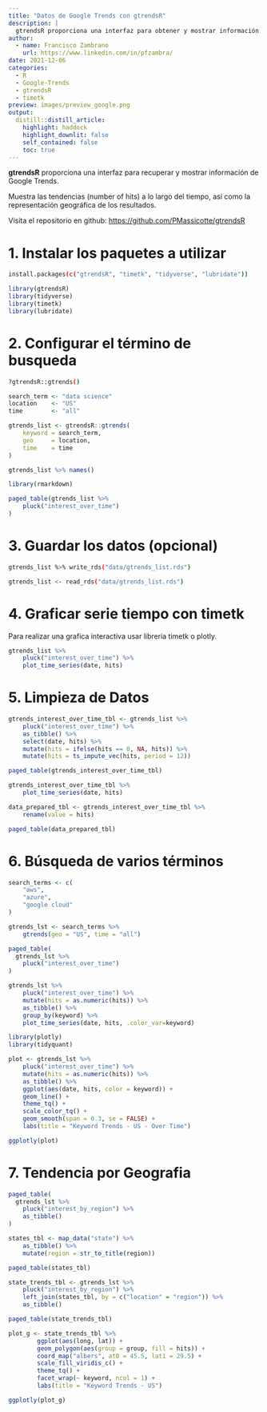 ```yaml
---
title: "Datos de Google Trends con gtrendsR"
description: |
  gtrendsR proporciona una interfaz para obtener y mostrar información de Google Trends.
author:
  - name: Francisco Zambrano
    url: https://www.linkedin.com/in/pfzambra/
date: 2021-12-06
categories:
  - R
  - Google-Trends
  - gtrendsR
  - timetk
preview: images/preview_google.png
output: 
  distill::distill_article:
    highlight: haddock
    highlight_downlit: false
    self_contained: false
    toc: true
---
```


**gtrendsR** proporciona una interfaz para recuperar y mostrar información de Google Trends.

Muestra las tendencias (number of hits) a lo largo del tiempo, así como la representación geográfica de los resultados.

Visita el repositorio en github: <https://github.com/PMassicotte/gtrendsR>

1. Instalar los paquetes a utilizar
=============================================

```bash
install.packages(c("gtrendsR", "timetk", "tidyverse", "lubridate"))
```

```r
library(gtrendsR)
library(tidyverse)
library(timetk)
library(lubridate)
```

2. Configurar el término de busqueda
====================================

```bash
?gtrendsR::gtrends()
```

```r
search_term <- "data science"
location    <- "US"
time        <- "all"
```

```r
gtrends_list <- gtrendsR::gtrends(
    keyword = search_term, 
    geo     = location, 
    time    = time
)
```

```r
gtrends_list %>% names()
```

```r
library(rmarkdown)

paged_table(gtrends_list %>%
    pluck("interest_over_time")
)
```


3. Guardar los datos (opcional)
==============================================

```bash
gtrends_list %>% write_rds("data/gtrends_list.rds")
```

```bash
gtrends_list <- read_rds("data/gtrends_list.rds")
```


4. Graficar serie tiempo con timetk
=============================================

Para realizar una grafica interactiva usar libreria timetk o plotly.

```r
gtrends_list %>%
    pluck("interest_over_time") %>%
    plot_time_series(date, hits)
```


5. Limpieza de Datos
=======================================

```r
gtrends_interest_over_time_tbl <- gtrends_list %>%
    pluck("interest_over_time") %>%
    as_tibble() %>%
    select(date, hits) %>%
    mutate(hits = ifelse(hits == 0, NA, hits)) %>%
    mutate(hits = ts_impute_vec(hits, period = 12))

paged_table(gtrends_interest_over_time_tbl)
```

```r
gtrends_interest_over_time_tbl %>%
    plot_time_series(date, hits)
```

```r
data_prepared_tbl <- gtrends_interest_over_time_tbl %>%
    rename(value = hits)

paged_table(data_prepared_tbl)
```



6. Búsqueda de varios términos
===============================================

```r
search_terms <- c(
    "aws",
    "azure",
    "google cloud"
)
```

```r
gtrends_lst <- search_terms %>%
    gtrends(geo = "US", time = "all")
```

```r
paged_table(
  gtrends_lst %>% 
    pluck("interest_over_time")
)
```

```r
gtrends_lst %>%
    pluck("interest_over_time") %>%
    mutate(hits = as.numeric(hits)) %>%
    as_tibble() %>%
    group_by(keyword) %>% 
    plot_time_series(date, hits, .color_var=keyword)
```

```r
library(plotly)
library(tidyquant)

plot <- gtrends_lst %>% 
    pluck("interest_over_time") %>% 
    mutate(hits = as.numeric(hits)) %>%
    as_tibble() %>%
    ggplot(aes(date, hits, color = keyword)) +
    geom_line() +
    theme_tq() +
    scale_color_tq() +
    geom_smooth(span = 0.3, se = FALSE) +
    labs(title = "Keyword Trends - US - Over Time")

ggplotly(plot)
```


7. Tendencia por Geografia
===============================================

```r
paged_table(
  gtrends_lst %>% 
    pluck("interest_by_region") %>%
    as_tibble()
)
```


```r
states_tbl <- map_data("state") %>%
    as_tibble() %>%
    mutate(region = str_to_title(region))

paged_table(states_tbl)
```


```r
state_trends_tbl <- gtrends_lst %>%
    pluck("interest_by_region") %>%
    left_join(states_tbl, by = c("location" = "region")) %>%
    as_tibble()

paged_table(state_trends_tbl)
```


```r
plot_g <- state_trends_tbl %>%
        ggplot(aes(long, lat)) +
        geom_polygon(aes(group = group, fill = hits)) +
        coord_map("albers", at0 = 45.5, lat1 = 29.5) +
        scale_fill_viridis_c() +
        theme_tq() +
        facet_wrap(~ keyword, ncol = 1) +
        labs(title = "Keyword Trends - US")

ggplotly(plot_g)
```


